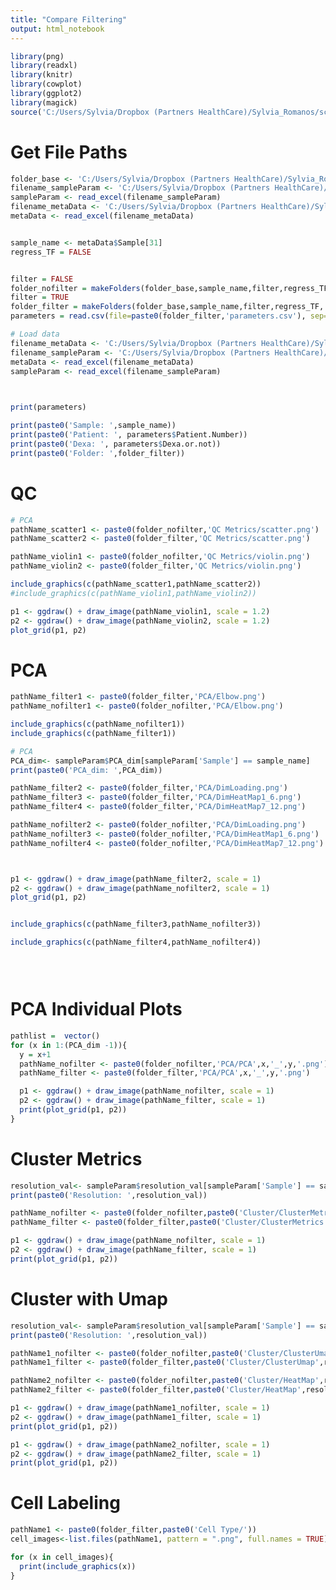 ---
title: "Compare Filtering"
output: html_notebook
---



```{r}
library(png)
library(readxl)
library(knitr)
library(cowplot)
library(ggplot2)
library(magick)
source('C:/Users/Sylvia/Dropbox (Partners HealthCare)/Sylvia_Romanos/scRNASeq/Code/Functions.R')

```

# Get File Paths
```{r,results="hide"}
folder_base <- 'C:/Users/Sylvia/Dropbox (Partners HealthCare)/Sylvia_Romanos/scRNASeq/Code/Output/'
filename_sampleParam <- 'C:/Users/Sylvia/Dropbox (Partners HealthCare)/Sylvia_Romanos/scRNASeq/Data/sample_parameters.xlsx'
sampleParam <- read_excel(filename_sampleParam)
filename_metaData <- 'C:/Users/Sylvia/Dropbox (Partners HealthCare)/Sylvia_Romanos/scRNASeq/Data/Dexa_meta.xlsx'
metaData <- read_excel(filename_metaData)


sample_name <- metaData$Sample[31]
regress_TF = FALSE


filter = FALSE
folder_nofilter = makeFolders(folder_base,sample_name,filter,regress_TF, FALSE)
filter = TRUE
folder_filter = makeFolders(folder_base,sample_name,filter,regress_TF, FALSE)
parameters = read.csv(file=paste0(folder_filter,'parameters.csv'), sep=",")

# Load data
filename_metaData <- 'C:/Users/Sylvia/Dropbox (Partners HealthCare)/Sylvia_Romanos/scRNASeq/Data/Dexa_meta.xlsx'
filename_sampleParam <- 'C:/Users/Sylvia/Dropbox (Partners HealthCare)/Sylvia_Romanos/scRNASeq/Data/sample_parameters.xlsx'
metaData <- read_excel(filename_metaData)
sampleParam <- read_excel(filename_sampleParam)

    
```

```{r}
print(parameters)
```
```{r}
print(paste0('Sample: ',sample_name))
print(paste0('Patient: ', parameters$Patient.Number))
print(paste0('Dexa: ', parameters$Dexa.or.not))
print(paste0('Folder: ',folder_filter))
```

# QC

```{r}

  
# PCA
pathName_scatter1 <- paste0(folder_nofilter,'QC Metrics/scatter.png')
pathName_scatter2 <- paste0(folder_filter,'QC Metrics/scatter.png')

pathName_violin1 <- paste0(folder_nofilter,'QC Metrics/violin.png')
pathName_violin2 <- paste0(folder_filter,'QC Metrics/violin.png')

include_graphics(c(pathName_scatter1,pathName_scatter2))
#include_graphics(c(pathName_violin1,pathName_violin2))

p1 <- ggdraw() + draw_image(pathName_violin1, scale = 1.2)
p2 <- ggdraw() + draw_image(pathName_violin2, scale = 1.2)
plot_grid(p1, p2)

```

# PCA 
```{r}
pathName_filter1 <- paste0(folder_filter,'PCA/Elbow.png')
pathName_nofilter1 <- paste0(folder_nofilter,'PCA/Elbow.png')

include_graphics(c(pathName_nofilter1))
include_graphics(c(pathName_filter1))
```

```{r}
# PCA
PCA_dim<- sampleParam$PCA_dim[sampleParam['Sample'] == sample_name]
print(paste0('PCA_dim: ',PCA_dim))

pathName_filter2 <- paste0(folder_filter,'PCA/DimLoading.png')
pathName_filter3 <- paste0(folder_filter,'PCA/DimHeatMap1_6.png')
pathName_filter4 <- paste0(folder_filter,'PCA/DimHeatMap7_12.png')

pathName_nofilter2 <- paste0(folder_nofilter,'PCA/DimLoading.png')
pathName_nofilter3 <- paste0(folder_nofilter,'PCA/DimHeatMap1_6.png')
pathName_nofilter4 <- paste0(folder_nofilter,'PCA/DimHeatMap7_12.png')



p1 <- ggdraw() + draw_image(pathName_filter2, scale = 1)
p2 <- ggdraw() + draw_image(pathName_nofilter2, scale = 1)
plot_grid(p1, p2)


include_graphics(c(pathName_filter3,pathName_nofilter3))

include_graphics(c(pathName_filter4,pathName_nofilter4))


 
```

# PCA Individual Plots

```{r}
pathlist =  vector()
for (x in 1:(PCA_dim -1)){
  y = x+1
  pathName_nofilter <- paste0(folder_nofilter,'PCA/PCA',x,'_',y,'.png')
  pathName_filter <- paste0(folder_filter,'PCA/PCA',x,'_',y,'.png')

  p1 <- ggdraw() + draw_image(pathName_nofilter, scale = 1)
  p2 <- ggdraw() + draw_image(pathName_filter, scale = 1)
  print(plot_grid(p1, p2))
}

```
# Cluster Metrics

```{r}
resolution_val<- sampleParam$resolution_val[sampleParam['Sample'] == sample_name]
print(paste0('Resolution: ',resolution_val))

pathName_nofilter <- paste0(folder_nofilter,paste0('Cluster/ClusterMetrics','.png'))
pathName_filter <- paste0(folder_filter,paste0('Cluster/ClusterMetrics','.png'))

p1 <- ggdraw() + draw_image(pathName_nofilter, scale = 1)
p2 <- ggdraw() + draw_image(pathName_filter, scale = 1)
print(plot_grid(p1, p2))

```

# Cluster with Umap

```{r}
resolution_val<- sampleParam$resolution_val[sampleParam['Sample'] == sample_name]
print(paste0('Resolution: ',resolution_val))

pathName1_nofilter <- paste0(folder_nofilter,paste0('Cluster/ClusterUmap',resolution_val,'.png'))
pathName1_filter <- paste0(folder_filter,paste0('Cluster/ClusterUmap',resolution_val,'.png'))

pathName2_nofilter <- paste0(folder_nofilter,paste0('Cluster/HeatMap',resolution_val,'.png'))
pathName2_filter <- paste0(folder_filter,paste0('Cluster/HeatMap',resolution_val,'.png'))

p1 <- ggdraw() + draw_image(pathName1_nofilter, scale = 1)
p2 <- ggdraw() + draw_image(pathName1_filter, scale = 1)
print(plot_grid(p1, p2))

p1 <- ggdraw() + draw_image(pathName2_nofilter, scale = 1)
p2 <- ggdraw() + draw_image(pathName2_filter, scale = 1)
print(plot_grid(p1, p2))

```

# Cell Labeling
```{r}

pathName1 <- paste0(folder_filter,paste0('Cell Type/'))
cell_images<-list.files(pathName1, pattern = ".png", full.names = TRUE)

for (x in cell_images){
  print(include_graphics(x))
}


```